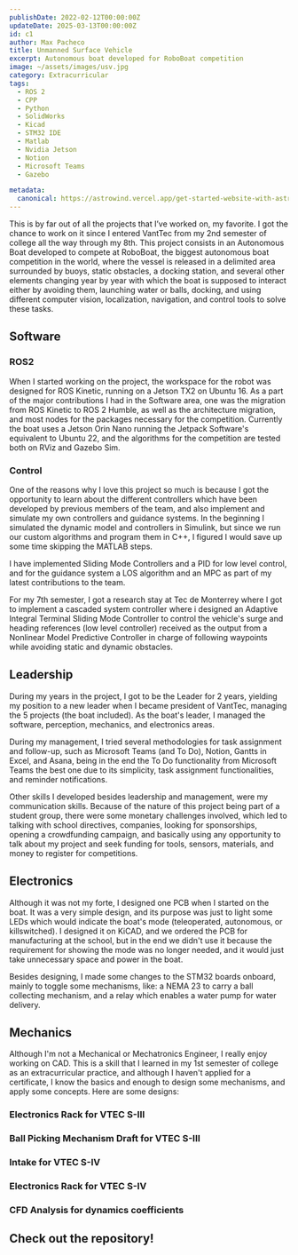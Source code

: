 ```yaml
---
publishDate: 2022-02-12T00:00:00Z
updateDate: 2025-03-13T00:00:00Z
id: c1
author: Max Pacheco
title: Unmanned Surface Vehicle
excerpt: Autonomous boat developed for RoboBoat competition
image: ~/assets/images/usv.jpg
category: Extracurricular
tags:
  - ROS 2
  - CPP
  - Python
  - SolidWorks
  - Kicad
  - STM32 IDE
  - Matlab
  - Nvidia Jetson
  - Notion
  - Microsoft Teams
  - Gazebo

metadata:
  canonical: https://astrowind.vercel.app/get-started-website-with-astro-tailwind-css
---
```




This is by far out of all the projects that I’ve worked on, my favorite. I got the chance to work on it since I entered VantTec from my 2nd semester of college all the way through my 8th. This project consists in an Autonomous Boat developed to compete at RoboBoat, the biggest autonomous boat competition in the world, where the vessel is released in a delimited area surrounded by buoys, static obstacles, a docking station, and several other elements changing year by year with which the boat is supposed to interact either by avoiding them, launching water or balls, docking, and using different computer vision, localization, navigation, and control tools to solve these tasks.

## <a name="Software"></a>Software

### <a name="ROS2"></a>ROS2

When I started working on the project, the workspace for the robot was designed for ROS Kinetic, running on a Jetson TX2 on Ubuntu 16. As a part of the major contributions I had in the Software area, one was the migration from ROS Kinetic to ROS 2 Humble, as well as the architecture migration, and most nodes for the packages necessary for the competition. Currently the boat uses a Jetson Orin Nano running the Jetpack Software's equivalent to Ubuntu 22, and the algorithms for the competition are tested both on RViz and Gazebo Sim.

<YouTube id="CwZ62Ku5ogs"/>

### <a name="Control"></a>Control

One of the reasons why I love this project so much is because I got the opportunity to learn about the different controllers which have been developed by previous members of the team, and also implement and simulate my own controllers and guidance systems. In the beginning I simulated the dynamic model and controllers in Simulink, but since we run our custom algorithms and program them in C++, I figured I would save up some time skipping the MATLAB steps.

I have implemented Sliding Mode Controllers and a PID for low level control, and for the guidance system a LOS algorithm and an MPC as part of my latest contributions to the team.

For my 7th semester, I got a research stay at Tec de Monterrey where I got to implement a cascaded system controller where i designed an Adaptive Integral Terminal Sliding Mode Controller to control the vehicle's surge and heading references (low level controller) received as the output from a Nonlinear Model Predictive Controller in charge of following waypoints while avoiding static and dynamic obstacles.

<YouTube id="6FMF37GVuHI"/>

## <a name="Leadership"></a>Leadership
During my years in the project, I got to be the Leader for 2 years, yielding my position to a new leader when I became president of VantTec, managing the 5 projects (the boat included). As the boat's leader, I managed the software, perception, mechanics, and electronics areas. 

During my management, I tried several methodologies for task assignment and follow-up, such as Microsoft Teams (and To Do), Notion, Gantts in Excel, and Asana, being in the end the To Do functionality from Microsoft Teams the best one due to its simplicity, task assignment functionalities, and reminder notifications.

Other skills I developed besides leadership and management, were my communication skills. Because of the nature of this project being part of a student group, there were some monetary challenges involved, which led to talking with school directives, companies, looking for sponsorships, opening a crowdfunding campaign, and basically using any opportunity to talk about my project and seek funding for tools, sensors, materials, and money to register for competitions.

<CenteredImage src="~/assets/images/max1.png" alt="usv_leadership"/>

## <a name="Electronics"></a>Electronics
Although it was not my forte, I designed one PCB when I started on the boat. It was a very simple design, and its purpose was just to light some LEDs which would indicate the boat's mode (teleoperated, autonomous, or killswitched). I designed it on KiCAD, and we ordered the PCB for manufacturing at the school, but in the end we didn't use it because the requirement for showing the mode was no longer needed, and it would just take unnecessary space and power in the boat.

<CenteredImage src="~/assets/images/kicad_status_pcb.png" alt="kicad_pcb"/>

Besides designing, I made some changes to the STM32 boards onboard, mainly to toggle some mechanisms, like: a NEMA 23 to carry a ball collecting mechanism, and a relay which enables a water pump for water delivery.

<YouTube id="Tasos2hfe3A"/>

## <a name="Mechanics"></a>Mechanics
Although I'm not a Mechanical or Mechatronics Engineer, I really enjoy working on CAD. This is a skill that I learned in my 1st semester of college as an extracurricular practice, and although I haven't applied for a certificate, I know the basics and enough to design some mechanisms, and apply some concepts. Here are some designs:

### Electronics Rack for VTEC S-III

<CenteredImage src="~/assets/images/e_rack3.JPG" alt="e_rack3"/>

### Ball Picking Mechanism Draft for VTEC S-III

<CenteredImage src="~/assets/images/ball_picker2.gif" alt="ball_picker"/>

### Intake for VTEC S-IV

<CenteredImage src="~/assets/images/usv_intake.png" alt="usv_intake"/>

### Electronics Rack for VTEC S-IV

<CenteredImage src="~/assets/images/e_rack4.png" alt="e_rack4"/>

### CFD Analysis for dynamics coefficients 

## Check out the repository!
<LinkPreview id="https://github.com/vanttec/vanttec_usv"/>
